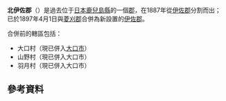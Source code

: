{{日本郡 (廢除)|
| 郡 = 北伊佐郡
| 日文原名 = 北伊佐郡
| 平假名 = きたいさぐん
| 羅馬字拼音 = Kitaisa-gun
| 地圖=
| 廢除時間 = 1897年4月1日
| 廢除理由 = 合併
| 廢除時處置 = '''北伊佐郡'''、[[菱刈郡|菱刈郡]] → [[伊佐郡|伊佐郡]]
| 現在郡 = 
| 都道府縣 = 鹿兒島縣
| 編號 = 
| 町 = 
| 村 = 3
| 經度 = 
| 緯度 = 
| 註記 = 
|}}
'''北伊佐郡'''（{{jpn|j=北伊佐郡|hg=きたいさぐん|rm=Kitaisa gun|f=y}}）是過去位于[[日本|日本]][[鹿兒島縣|鹿兒島縣]]的一個[[郡|郡]]，在1887年從[[伊佐郡|伊佐郡]]分割而出；已於1897年4月1日與[[菱刈郡|菱刈郡]]合併為新設置的[[伊佐郡|伊佐郡]]。

合併前的轄區包括：
* 大口村（現已併入[[大口市|大口市]]）
* 山野村（現已併入大口市）
* 羽月村（現已併入大口市）

==參考資料==
<div class="references-small">
<references />
</div>

{{鹿兒島縣}}